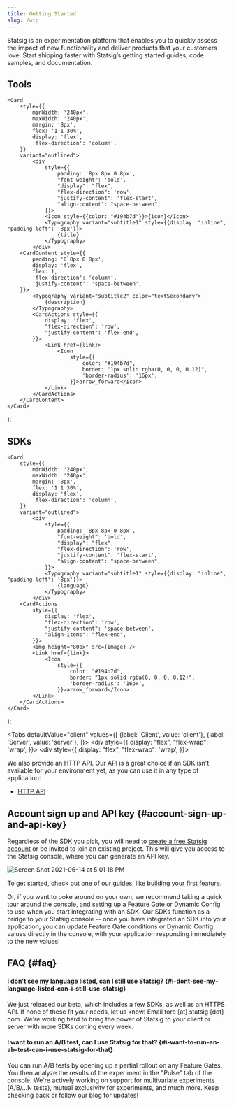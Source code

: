 ```yaml
---
title: Getting Started
slug: /wip
---
```




Statsig is an experimentation platform that enables you to quickly assess the impact of new functionality and deliver products that your customers love. Start shipping faster with Statsig’s getting started guides, code samples, and documentation. 

## Tools

    <Card
        style={{
            minWidth: '240px',
            maxWidth: '240px',
            margin: '8px',
            flex: '1 1 30%',
            display: 'flex',
            'flex-direction': 'column',
        }}
        variant="outlined">
            <div
                style={{
                    padding: '8px 8px 0 8px',
                    "font-weight": 'bold',
                    "display": "flex",
                    "flex-direction": 'row',
                    "justify-content": 'flex-start',
                    "align-content": "space-between",
                }}>
                <Icon style={{color: "#194b7d"}}>{icon}</Icon>
                <Typography variant="subtitle1" style={{display: "inline", "padding-left": '8px'}}>
                    {title}
                </Typography>
            </div>
        <CardContent style={{
            padding: '0 8px 0 8px',
            display: 'flex',
            flex: 1,
            'flex-direction': 'column',
            'justify-content': 'space-between',
        }}>
            <Typography variant="subtitle2" color="textSecondary">
                {description}
            </Typography>
            <CardActions style={{
                display: 'flex',
                "flex-direction": 'row',
                "justify-content": 'flex-end',
            }}>
                <Link href={link}>
                    <Icon
                        style={{
                            color: "#194b7d",
                            border: "1px solid rgba(0, 0, 0, 0.12)",
                            'border-radius': '16px',
                        }}>arrow_forward</Icon>
                </Link>
            </CardActions>
        </CardContent>
    </Card>
);

<div style={{
    display: "flex",
    "flex-wrap": 'wrap',
}}>
    <OutlinedCard
        title="Feature Gates"
        icon="tune"
        description="Control access to new functionality and automatically measure how it’s performing with an A/B test before you ship"
        link="https://docs.statsig.com/console/featureGates/introduction">
    </OutlinedCard>
    <OutlinedCard
        title="Dynamic Configs"
        icon="dns"
        description="Dynamically configure user experience with configuration parameters instead of hard-coded constants"
        link="https://docs.statsig.com/console/dynamicConfig">
    </OutlinedCard>
    <OutlinedCard
        title="Segments"
        icon="donut_small"
        description="Define a reusable set of rules to target a group of users"
        link="https://docs.statsig.com/console/segments">
    </OutlinedCard>
    <OutlinedCard
        title="Experiments+"
        icon="science"
        description="Run sophisticated experiments with multiple variants (A/B/n tests) or mutual exclusion"
        link="https://docs.statsig.com/console/experimentsPlus">
    </OutlinedCard>
    <OutlinedCard
        title="Autotune"
        icon="model_training"
        description="Automatically optimize for a single metric by testing a number of variants"
        link="https://docs.statsig.com/console/autotune">
    </OutlinedCard>
    <OutlinedCard
        title="Metrics"
        icon="speed"
        description="View metrics automatically derived from all gate checks and events logged with Statsig"
        link="https://docs.statsig.com/console/metrics">
    </OutlinedCard>
    <OutlinedCard
        title="Users"
        icon="people"
        description="View users exposed to all gate checks and events logged with Statsig"
        link="https://docs.statsig.com/console/users">
    </OutlinedCard>
    <OutlinedCard
        title="Pulse"
        icon="assessment"
        description="View how your experiments impact your metrics"
        link="https://docs.statsig.com/console/pulse">
    </OutlinedCard>
    <OutlinedCard
        title="Ultrasound"
        icon="donut_small"
        description="View all experiments that have impacted a metric"
        link="https://docs.statsig.com/console/ultrasound">
    </OutlinedCard>
    <OutlinedCard
        title="Holdouts"
        icon="flaky"
        description="Measure the cumulative impact of all features shipped over a period of time"
        link="https://docs.statsig.com/console/holdouts">
    </OutlinedCard>
    <div></div>
    <div></div>
</div>

## SDKs

    <Card
        style={{
            minWidth: '240px',
            maxWidth: '240px',
            margin: '8px',
            flex: '1 1 30%',
            display: 'flex',
            'flex-direction': 'column',
        }}
        variant="outlined">
            <div
                style={{
                    padding: '8px 8px 0 8px',
                    "font-weight": 'bold',
                    "display": "flex",
                    "flex-direction": 'row',
                    "justify-content": 'flex-start',
                    "align-content": "space-between",
                }}>
                <Typography variant="subtitle1" style={{display: "inline", "padding-left": '8px'}}>
                    {language}
                </Typography>
            </div>
        <CardActions
            style={{
                display: 'flex',
                "flex-direction": 'row',
                "justify-content": 'space-between',
                "align-items": "flex-end",
            }}>
            <img height="80px" src={image} />
            <Link href={link}>
                <Icon
                    style={{
                        color: "#194b7d",
                        border: "1px solid rgba(0, 0, 0, 0.12)",
                        'border-radius': '16px',
                    }}>arrow_forward</Icon>
            </Link>
        </CardActions>
    </Card>
);

<Tabs
  defaultValue="client"
  values={[
    {label: 'Client', value: 'client'},
    {label: 'Server', value: 'server'},
  ]}>
  <TabItem value="client">
    <div style={{
        display: "flex",
        "flex-wrap": 'wrap',
    }}>
        <SDKCard
            language="Javascript"
            image="https://www.statsig.com/images/sdks/sdk_js.png"
            link="https://docs.statsig.com/client/jsClientSDK">
        </SDKCard>
        <SDKCard
            language="React"
            image="https://www.statsig.com/images/sdks/sdk_react.png"
            link="https://docs.statsig.com/client/reactSDK">
        </SDKCard>
        <SDKCard
            language="React Native"
            image="https://www.statsig.com/images/sdks/sdk_rn.png"
            link="https://docs.statsig.com/client/reactNativeSDK">
        </SDKCard>
        <SDKCard
            language="Expo"
            image="https://www.statsig.com/images/sdks/sdk_expo.png"
            link="https://docs.statsig.com/client/reactNativeExpoSDK">
        </SDKCard>
        <SDKCard
            language="iOS"
            image="https://www.statsig.com/images/sdks/sdk_swift.png"
            link="https://docs.statsig.com/client/iosClientSDK">
        </SDKCard>
        <SDKCard
            language="Android"
            image="https://www.statsig.com/images/sdks/sdk_android.png"
            link="https://docs.statsig.com/client/androidClientSDK">
        </SDKCard>
        <SDKCard
            language=".NET"
            image="https://www.statsig.com/images/sdks/sdk_dotnet.png"
            link="https://docs.statsig.com/client/dotnetSDK">
        </SDKCard>
    </div>
  </TabItem>
  <TabItem value="server">
    <div style={{
        display: "flex",
        "flex-wrap": 'wrap',
    }}>
        <SDKCard
            language="Node js"
            image="https://www.statsig.com/images/sdks/sdk_node.png"
            link="https://docs.statsig.com/server/nodejsServerSDK">
        </SDKCard>
        <SDKCard
            language="Java/Kotlin"
            image="https://www.statsig.com/images/sdks/sdk_java.png"
            link="https://docs.statsig.com/server/javaSdk">
        </SDKCard>
        <SDKCard
            language="Ruby"
            image="https://www.statsig.com/images/sdks/sdk_ruby.png"
            link="https://docs.statsig.com/server/rubySDK">
        </SDKCard>
        <SDKCard
            language=".NET"
            image="https://www.statsig.com/images/sdks/sdk_dotnet_server.png"
            link="https://docs.statsig.com/server/dotnetSDK">
        </SDKCard>
        <SDKCard
            language="Go"
            image="https://latest.www.statsig.com/images/sdks/sdk_golang.png"
            link="https://docs.statsig.com/server/golangSDK">
        </SDKCard>
    </div>
  </TabItem>
</Tabs>

We also provide an HTTP API. Our API is a great choice if an SDK isn't
available for your environment yet, as you can use it in any type of
application:

- [HTTP API](/http-api)

## Account sign up and API key {#account-sign-up-and-api-key}

Regardless of the SDK you pick, you will need to [create a free Statsig
account](https://console.statsig.com/sign_up) or be invited to join an existing
project. This will give you access to the Statsig console, where you can
generate an API key.

![Screen Shot 2021-06-14 at 5 01 18 PM](https://user-images.githubusercontent.com/82126616/121973468-26ec2080-cd32-11eb-9e39-e48b42b656d4.png)

To get started, check out one of our guides, like [building your first feature](/guides/first-feature).

Or, if you want to poke around on your own, we recommend taking a quick tour around the console, and setting
up a Feature Gate or Dynamic Config to use when you start integrating with an SDK. Our
SDKs function as a bridge to your Statsig console -- once you have integrated an
SDK into your application, you can update Feature Gate conditions or Dynamic
Config values directly in the console, with your application responding
immediately to the new values!

## FAQ {#faq}

#### I don't see my language listed, can I still use Statsig? {#i-dont-see-my-language-listed-can-i-still-use-statsig}

We just released our beta, which includes a few SDKs, as well as an HTTPS API.
If none of these fit your needs, let us know! Email tore [at] statsig [dot]
com. We're working hard to bring the power of Statsig to your client or server
with more SDKs coming every week.

#### I want to run an A/B test, can I use Statsig for that? {#i-want-to-run-an-ab-test-can-i-use-statsig-for-that}

You can run A/B tests by opening up a partial rollout on any Feature Gates.
You then analyze the results of the experiment in the "Pulse" tab of the console.
We're actively working on support for multivariate experiments (A/B/...N tests), mutual exclusivity for experiments, and much more.
Keep checking back or follow our blog for updates!
